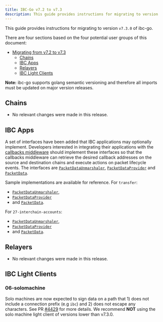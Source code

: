 ```yaml
---
title: IBC-Go v7.2 to v7.3
description: This guide provides instructions for migrating to version v7.3.0 of ibc-go.
---
```

This guide provides instructions for migrating to version `v7.3.0` of ibc-go.

There are four sections based on the four potential user groups of this document:

* [Migrating from v7.2 to v7.3](#migrating-from-v72-to-v73)
  * [Chains](#chains)
  * [IBC Apps](#ibc-apps)
  * [Relayers](#relayers)
  * [IBC Light Clients](#ibc-light-clients)

**Note:** ibc-go supports golang semantic versioning and therefore all imports must be updated on major version releases.

## Chains

* No relevant changes were made in this release.

## IBC Apps

A set of interfaces have been added that IBC applications may optionally implement. Developers interested in integrating their applications with the [callbacks middleware](/docs/ibc/v10.1.x/04-middleware/01-callbacks/01-overview) should implement these interfaces so that the callbacks middleware can retrieve the desired callback addresses on the source and destination chains and execute actions on packet lifecycle events. The interfaces are [`PacketDataUnmarshaler`](https://github.com/cosmos/ibc-go/blob/v7.3.0-rc1/modules/core/05-port/types/module.go#L142-L147), [`PacketDataProvider`](https://github.com/cosmos/ibc-go/blob/v7.3.0-rc1/modules/core/exported/packet.go#L43-L52) and [`PacketData`](https://github.com/cosmos/ibc-go/blob/v7.3.0-rc1/modules/core/exported/packet.go#L36-L41).

Sample implementations are available for reference. For `transfer`:

* [`PacketDataUnmarshaler`](https://github.com/cosmos/ibc-go/blob/v7.3.0-rc1/modules/apps/transfer/ibc_module.go#L303-L313),
* [`PacketDataProvider`](https://github.com/cosmos/ibc-go/blob/v7.3.0-rc1/modules/apps/transfer/types/packet.go#L85-L105)
* and [`PacketData`](https://github.com/cosmos/ibc-go/blob/v7.3.0-rc1/modules/apps/transfer/types/packet.go#L74-L83).

For `27-interchain-accounts`:

* [`PacketDataUnmarshaler`](https://github.com/cosmos/ibc-go/blob/v7.3.0-rc1/modules/apps/27-interchain-accounts/controller/ibc_middleware.go#L258-L268),
* [`PacketDataProvider`](https://github.com/cosmos/ibc-go/blob/v7.3.0-rc1/modules/apps/27-interchain-accounts/types/packet.go#L94-L114)
* and [`PacketData`](https://github.com/cosmos/ibc-go/blob/v7.3.0-rc1/modules/apps/27-interchain-accounts/types/packet.go#L78-L92).

## Relayers

* No relevant changes were made in this release.

## IBC Light Clients

### 06-solomachine

Solo machines are now expected to sign data on a path that 1) does not include a connection prefix (e.g `ibc`) and 2) does not escape any characters. See PR [#4429](https://github.com/cosmos/ibc-go/pull/4429) for more details. We recommend **NOT** using the solo machine light client of versions lower than v7.3.0.
